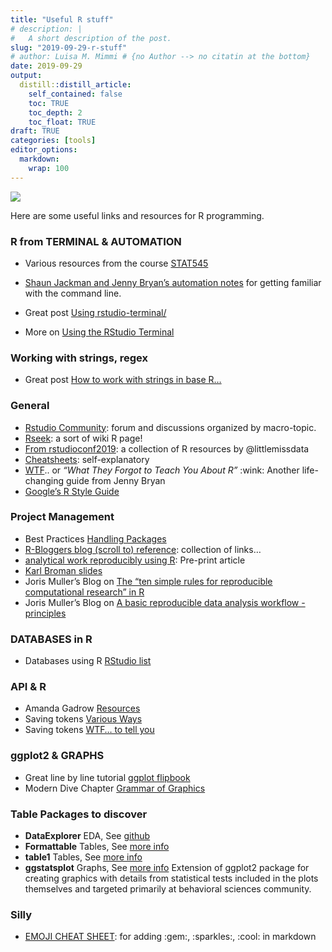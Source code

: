```yaml
---
title: "Useful R stuff"
# description: |
#   A short description of the post.
slug: "2019-09-29-r-stuff"
# author: Luisa M. Mimmi # {no Author --> no citatin at the bottom}
date: 2019-09-29
output:
  distill::distill_article:
    self_contained: false
    toc: TRUE
    toc_depth: 2
    toc_float: TRUE
draft: TRUE
categories: [tools]
editor_options:
  markdown:
    wrap: 100
---
```


<!-- > #### <i class="fa fa-refresh fa-spin fa-2x" style="color: #5F85A7"></i>  Work in progress -->
<!-- > This collection needs **updating**... -->

![](dilbertprogramming.png) 

<!-- <img src="Rcupcake.jpg" width="40%"> -->

Here are some useful links and resources for R programming. 

### R from TERMINAL & AUTOMATION

+ Various resources from the course [STAT545](https://stat545.stat.ubc.ca/notes/notes-b03/)
+ [Shaun Jackman and Jenny Bryan’s automation notes](https://github.com/STAT545-UBC/STAT545-UBC-original-website/blob/master/automation01_slides/slides.md) for getting familiar with the command line.

+ Great post [Using rstudio-terminal/](https://jozefhajnala.gitlab.io/r/r905-rstudio-terminal/)
+ More on [Using the RStudio Terminal](https://support.rstudio.com/hc/en-us/articles/115010737148-Using-the-RStudio-Terminal)


### Working with strings, regex

+ Great post [How to work with strings in base R...](https://jozefhajnala.gitlab.io/r/r007-string-manipulation/)


### General

+ [Rstudio Community](https://community.rstudio.com/): forum and discussions organized by macro-topic.
+ [Rseek](https://rseek.org/): a sort of wiki R page!
+ [From rstudioconf2019](https://www.littlemissdata.com/blog/rstudioconf2019): a collection of R resources by @littlemissdata
+ [Cheatsheets](https://www.rstudio.com/resources/cheatsheets/): self-explanatory
+ [WTF](https://whattheyforgot.org/).. or _"What They Forgot to Teach You About R"_ :wink: Another life-changing guide from Jenny Bryan 
+ [Google's R Style Guide](https://google.github.io/styleguide/Rguide.xml) 


### Project Management 

+ Best Practices [Handling Packages](https://blog.revolutionanalytics.com/2015/11/r-projects.html)
+ [R-Bloggers blog (scroll to) reference](https://www.r-bloggers.com/%F0%9F%93%81-project-oriented-workflow/): collection of links...
+ [analytical work reproducibly using R](https://peerj.com/preprints/3192.pdf): Pre-print article
+ [Karl Broman slides](http://kbroman.org/Tools4RR/assets/lectures/06_org_eda_withnotes.pdf)
+ Joris Muller's Blog on [The "ten simple rules for reproducible computational research" in R](http://blog.jom.link/ten_rules_reproductible_research.html)
+ Joris Muller's Blog on [A basic reproducible data analysis workflow - principles](http://blog.jom.link/reproducible_analysis_my_principles.html)


### DATABASES in R

+ Databases using R [RStudio list](https://db.rstudio.com/)

### API & R 

+ Amanda Gadrow [Resources](https://github.com/ajmcoqui/webAPIsR)
+ Saving tokens [Various Ways](https://blog.revolutionanalytics.com/2015/11/how-to-store-and-use-authentication-details-with-r.html)
+ Saving tokens [WTF... to tell you](https://whattheyforgot.org/r-startup.html#rprofile)

### ggplot2 & GRAPHS

+ Great line by line tutorial [ggplot flipbook](https://evamaerey.github.io/ggplot_flipbook/)
+ Modern Dive Chapter [Grammar of Graphics](https://moderndive.com/3-viz.html#grammarofgraphics)



### Table Packages to discover

+ **DataExplorer** EDA,  See [github](https://cran.r-project.org/web/packages/DataExplorer/vignettes/dataexplorer-intro.html)
+ **Formattable** Tables,  See [more info](https://www.littlemissdata.com/blog/prettytables)
+ **table1** Tables,  See [more info](https://cran.r-project.org/web/packages/table1/vignettes/table1-examples.html)
+ **ggstatsplot** Graphs, See [more info](https://github.com/IndrajeetPatil/ggstatsplot) 
Extension of ggplot2 package for creating graphics with details from statistical tests included in the plots themselves and targeted primarily at behavioral sciences community.



### Silly 

+ [EMOJI CHEAT SHEET](https://www.webfx.com/tools/emoji-cheat-sheet/): for adding :gem:, :sparkles:, :cool: in markdown 
